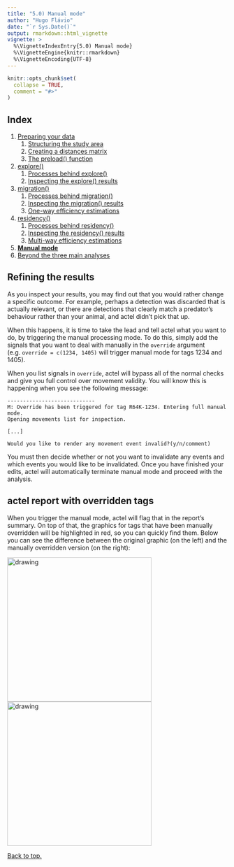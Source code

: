 ```yaml
---
title: "5.0) Manual mode"
author: "Hugo Flávio"
date: "`r Sys.Date()`"
output: rmarkdown::html_vignette
vignette: >
  %\VignetteIndexEntry{5.0) Manual mode}
  %\VignetteEngine{knitr::rmarkdown}
  %\VignetteEncoding{UTF-8}
---
```


```r
knitr::opts_chunk$set(
  collapse = TRUE,
  comment = "#>"
)
```

## Index

1. [Preparing your data](a-0_workspace_requirements.html)
    1. [Structuring the study area](a-1_study_area.html)
    1. [Creating a distances matrix](a-2_distances_matrix.html)
    1. [The preload() function](a-3_preload.html)
1. [explore()](b-0_explore.html)
    1. [Processes behind explore()](b-1_explore_processes.html)
    1. [Inspecting the explore() results](b-2_explore_results.html)
1. [migration()](c-0_migration.html)
    1. [Processes behind migration()](c-1_migration_processes.html)
    1. [Inspecting the migration() results](c-2_migration_results.html)
    1. [One-way efficiency estimations](c-3_migration_efficiency.html)
1. [residency()](d-0_residency.html)
    1. [Processes behind residency()](d-1_residency_processes.html)
    1. [Inspecting the residency() results](d-2_residency_results.html)
    1. [Multi-way efficiency estimations](d-3_residency_efficiency.html)
1. [__Manual mode__](e-0_manual_mode.html)
1. [Beyond the three main analyses](f-0_post_functions.html)

## Refining the results

As you inspect your results, you may find out that you would rather change a specific outcome. For example, perhaps a detection was discarded that is actually relevant, or there are detections that clearly match a predator's behaviour rather than your animal, and actel didn't pick that up.

When this happens, it is time to take the lead and tell actel what you want to do, by triggering the manual processing mode. To do this, simply add the signals that you want to deal with manually in the `override` argument (e.g. `override = c(1234, 1405)` will trigger manual mode for tags 1234 and 1405).

When you list signals in `override`, actel will bypass all of the normal checks and give you full control over movement validity. You will know this is happening when you see the following message:

```
----------------------------
M: Override has been triggered for tag R64K-1234. Entering full manual mode.
Opening movements list for inspection.

[...]

Would you like to render any movement event invalid?(y/n/comment) 
```

You must then decide whether or not you want to invalidate any events and which events you would like to be invalidated. Once you have finished your edits, actel will automatically terminate manual mode and proceed with the analysis.

## actel report with overridden tags

When you trigger the manual mode, actel will flag that in the report's summary. On top of that, the graphics for tags that have been manually overridden will be highlighted in red, so you can quickly find them. Below you can see the difference between the original graphic (on the left) and the manually overridden version (on the right):

<img src="R64K-4526.png" alt="drawing" width="330"/> <img src="R64K-4526_overridden.png" alt="drawing" width="330"/>

[Back to top.](#)
